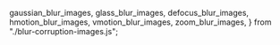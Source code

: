 
  gaussian_blur_images,
  glass_blur_images,
  defocus_blur_images,
  hmotion_blur_images,
  vmotion_blur_images,
  zoom_blur_images,
} from "./blur-corruption-images.js";

<DisplayImages
  id={props.id}
  images={glass_blur_images}
  data={props.getResults(algo_cid).results}
  corruption_index={1}
  corruption_name="Blur: Glass Blur"
/>
